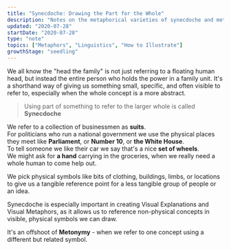 ```yaml
---
title: "Synecdoche: Drawing the Part for the Whole"
description: "Notes on the metaphorical varieties of synecdoche and metonymy"
updated: "2020-07-28"
startDate: "2020-07-28"
type: "note"
topics: ["Metaphors", "Linguistics", "How to Illustrate"]
growthStage: "seedling"
---
```


<IntroParagraph>We all know the "head the family" is not just referring to a floating human head, but instead the entire person who holds the power in a family unit. It's a shorthand way of giving us something small, specific, and often visible to refer to, especially when the whole concept is a more abstract.</IntroParagraph>

> Using part of something to refer to the larger whole is called **Synecdoche**

We refer to a collection of businessmen as **suits**.  
For politicians who run a national government we use the physical places they meet like **Parliament**, or **Number 10**, or **the White House**.  
To tell someone we like their car we say that's a nice **set of wheels**.  
We might ask for **a hand** carrying in the groceries, when we really need a whole human to come help out.

We pick physical symbols like bits of clothing, buildings, limbs, or locations to give us a tangible reference point for a less tangible group of people or an idea.

Synecdoche is especially important in creating Visual Explanations and Visual Metaphors, as it allows us to reference non-physical concepts in visible, physical symbols we can draw.

It's an offshoot of **Metonymy** - when we refer to one concept using a different but related symbol.
